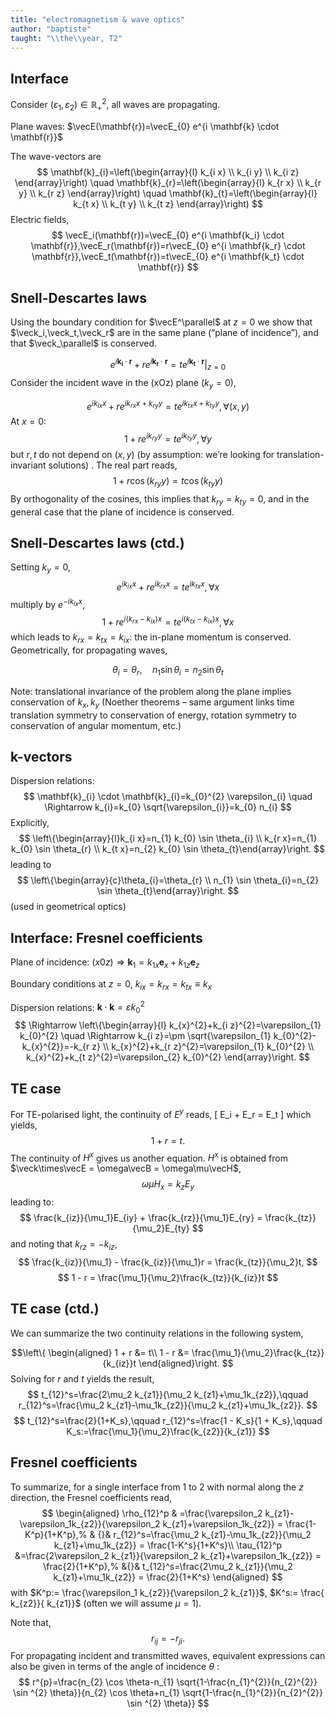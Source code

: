 ```yaml
---
title: "electromagnetism & wave optics"
author: "baptiste"
taught: "\\the\\year, T2"
---
```


## Interface

Consider $\left(\varepsilon_{1}, \varepsilon_{2}\right) \in \mathbb{R}_{+}^{2}$,  all waves are propagating. 

Plane waves: $\vecE(\mathbf{r})=\vecE_{0} e^{i \mathbf{k} \cdot \mathbf{r}}$


The wave-vectors are 
$$
\mathbf{k}_{i}=\left(\begin{array}{l}
k_{i x} \\
k_{i y} \\
k_{i z}
\end{array}\right) \quad \mathbf{k}_{r}=\left(\begin{array}{l}
k_{r x} \\
k_{r y} \\
k_{r z}
\end{array}\right) \quad \mathbf{k}_{t}=\left(\begin{array}{l}
k_{t x} \\
k_{t y} \\
k_{t z}
\end{array}\right)
$$
Electric fields, 
$$
\vecE_i(\mathbf{r})=\vecE_{0} e^{i \mathbf{k_i} \cdot \mathbf{r}},\vecE_r(\mathbf{r})=r\vecE_{0} e^{i \mathbf{k_r} \cdot \mathbf{r}},\vecE_t(\mathbf{r})=t\vecE_{0} e^{i \mathbf{k_t} \cdot \mathbf{r}}
$$

## Snell-Descartes laws

Using the boundary condition for $\vecE^\parallel$ at $z=0$ we show that $\veck_i,\veck_t,\veck_r$ are in the same plane ("plane of incidence"), and that $\veck_\parallel$ is conserved.

$$
\left.e^{i \mathbf{k_i} \cdot \mathbf{r}} + r e^{i \mathbf{k_r} \cdot \mathbf{r}}=t e^{i \mathbf{k_t} \cdot \mathbf{r}}\right|_{z=0}
$$
Consider the incident wave in the (xOz) plane ($k_y=0$), 

$$
e^{i {k_{ix}x}} + r e^{i{k_{rx}x+k_{ry}y}} = t e^{i{k_{tx}x+k_{ty}y}}, \forall (x,y)
$$
At $x=0$: 
$$
1 + r e^{i{k_{ry}y}} = t e^{i{k_{ty}y}}, \forall y
$$
but $r,t$ do not depend on $(x,y)$ (by assumption: we're looking for translation-invariant solutions)
. The real part reads,
$$
1 + r \cos(k_{ry}y) = t \cos({k_{ty}y})
$$
By orthogonality of the cosines, this implies that $k_{ry}=k_{ty}=0$, and in the general case that the plane of incidence is conserved.

## Snell-Descartes laws (ctd.)

Setting $k_y=0$,
$$
e^{i {k_{ix}x}} + r e^{i{k_{rx}x}} = t e^{i{k_{tx}x}}, \forall x
$$
multiply by $e^{-i {k_{ix}x}}$,
$$
1 + r e^{i{(k_{rx}-k_{ix})x}} = t e^{i{(k_{tx}-k_{ix})x}}, \forall x
$$
which leads to $k_{rx}=k_{tx}=k_{ix}$: the in-plane momentum is conserved. Geometrically, for propagating waves,

$$
\theta_i = \theta_r,\quad n_1\sin \theta_i=n_2\sin \theta_t
$$

Note: translational invariance of the problem along the plane implies conservation of $k_{x}, k_{y}$ (Noether theorems -- same argument links time translation symmetry to conservation of energy, rotation symmetry to conservation of angular momentum, etc.)

## k-vectors

Dispersion relations: 
$$
\mathbf{k}_{i} \cdot \mathbf{k}_{i}=k_{0}^{2} \varepsilon_{i} \quad \Rightarrow k_{i}=k_{0} \sqrt{\varepsilon_{i}}=k_{0} n_{i}
$$
Explicitly,
$$
\left\{\begin{array}{l}k_{i x}=n_{1} k_{0} \sin \theta_{i} \\ k_{r x}=n_{1} k_{0} \sin \theta_{r} \\ k_{t x}=n_{2} k_{0} \sin \theta_{t}\end{array}\right.
$$
leading to
$$
\left\{\begin{array}{c}\theta_{i}=\theta_{r} \\ n_{1} \sin \theta_{i}=n_{2} \sin \theta_{t}\end{array}\right.
$$
(used in geometrical optics)

## Interface: Fresnel coefficients

Plane of incidence: $(x 0 z) \Rightarrow \mathbf{k}_{1}=k_{1 x} \mathbf{e}_{x}+k_{1 z} \mathbf{e}_{z}$

Boundary conditions at $z=0$, $k_{i x}=k_{r x}=k_{t x} \equiv k_{x}$

Dispersion relations: $\mathbf{k} \cdot \mathbf{k}=\varepsilon k_{0}^{2}$
$$
\Rightarrow \left\{\begin{array}{l}
k_{x}^{2}+k_{i z}^{2}=\varepsilon_{1} k_{0}^{2} \quad \Rightarrow k_{i z}=\pm \sqrt{\varepsilon_{1} k_{0}^{2}-k_{x}^{2}}=-k_{r z} \\
k_{x}^{2}+k_{r z}^{2}=\varepsilon_{1} k_{0}^{2} \\
k_{x}^{2}+k_{t z}^{2}=\varepsilon_{2} k_{0}^{2}
\end{array}\right.
$$

## TE case


For TE-polarised light, the continuity of $E^y$ reads,
\[
E_i + E_r  = E_t
\]
which yields,
$$
  1+r =t.
$$
The continuity of $H^x$  gives us another equation. $H^x$ is obtained from $\veck\times\vecE = \omega\vecB = \omega\mu\vecH$,
$$
\omega\mu H_x = k_z E_y
$$
leading to:
$$
\frac{k_{iz}}{\mu_1}E_{iy} + \frac{k_{rz}}{\mu_1}E_{ry} = \frac{k_{tz}}{\mu_2}E_{ty}
$$
and noting that $k_{rz} = -k_{iz}$,
$$
\frac{k_{iz}}{\mu_1} - \frac{k_{iz}}{\mu_1}r = \frac{k_{tz}}{\mu_2}t,
$$
$$
1 - r = \frac{\mu_1}{\mu_2}\frac{k_{tz}}{k_{iz}}t
$$


## TE case (ctd.)

We can summarize the two continuity relations in the following system,

$$\left\{
\begin{aligned}
1 + r &= t\\
1 - r &= \frac{\mu_1}{\mu_2}\frac{k_{tz}}{k_{iz}}t
\end{aligned}\right.
$$
Solving for $r$ and $t$ yields the result,
$$
t_{12}^s=\frac{2\mu_2 k_{z1}}{\mu_2 k_{z1}+\mu_1k_{z2}},\qquad r_{12}^s=\frac{\mu_2 k_{z1}-\mu_1k_{z2}}{\mu_2 k_{z1}+\mu_1k_{z2}}.
$$
$$
t_{12}^s=\frac{2}{1+K_s},\qquad r_{12}^s=\frac{1 - K_s}{1 + K_s},\qquad K_s:=\frac{\mu_1}{\mu_2}\frac{k_{z2}}{k_{z1}}
$$

## Fresnel coefficients

To summarize, for a single interface from 1 to 2 with normal along the $z$ direction, the Fresnel coefficients read,
$$
	\begin{aligned}
	\rho_{12}^p & =\frac{\varepsilon_2 k_{z1}-\varepsilon_1k_{z2}}{\varepsilon_2 k_{z1}+\varepsilon_1k_{z2}} = \frac{1-K^p}{1+K^p},%
	& {}& r_{12}^s=\frac{\mu_2 k_{z1}-\mu_1k_{z2}}{\mu_2 k_{z1}+\mu_1k_{z2}} = \frac{1-K^s}{1+K^s}\\
	\tau_{12}^p &=\frac{2\varepsilon_2 k_{z1}}{\varepsilon_2 k_{z1}+\varepsilon_1k_{z2}} = \frac{2}{1+K^p},%
	&{}& t_{12}^s=\frac{2\mu_2 k_{z1}}{\mu_2 k_{z1}+\mu_1k_{z2}} = \frac{2}{1+K^s}
	\end{aligned}
$$
with $K^p:= \frac{\varepsilon_1 k_{z2}}{\varepsilon_2 k_{z1}}$, $K^s:= \frac{ k_{z2}}{ k_{z1}}$ (often we will assume $\mu=1$).

Note that,
$$
	r_{ij}=-r_{ji}.
$$
For propagating incident and transmitted waves, equivalent expressions can also be given in terms of the angle of incidence $\theta$ :
$$
r^{p}=\frac{n_{2} \cos \theta-n_{1} \sqrt{1-\frac{n_{1}^{2}}{n_{2}^{2}} \sin ^{2} \theta}}{n_{2} \cos \theta+n_{1} \sqrt{1-\frac{n_{1}^{2}}{n_{2}^{2}} \sin ^{2} \theta}} 
$$



